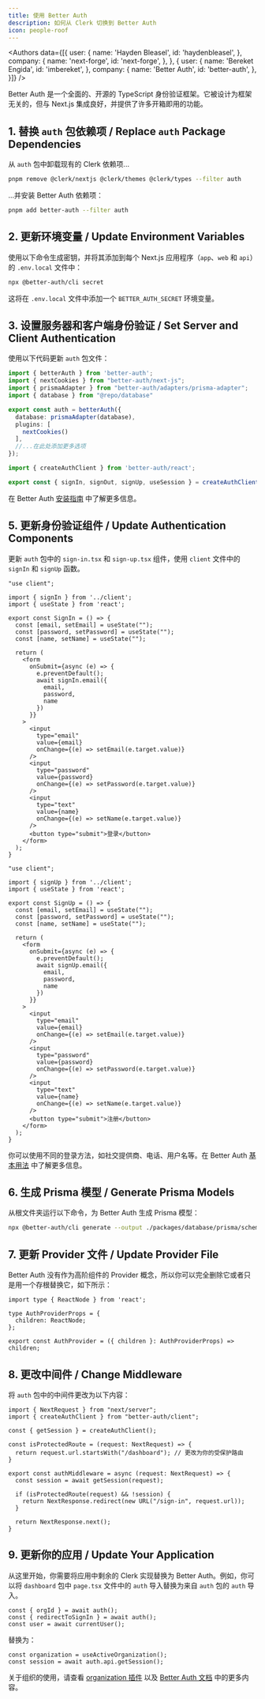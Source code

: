 ```yaml
---
title: 使用 Better Auth
description: 如何从 Clerk 切换到 Better Auth
icon: people-roof
---
```



<Authors data={[{
  user: {
    name: 'Hayden Bleasel',
    id: 'haydenbleasel',
  },
  company: {
    name: 'next-forge',
    id: 'next-forge',
  },
}, {
  user: {
    name: 'Bereket Engida',
    id: 'imbereket',
  },
  company: {
    name: 'Better Auth',
    id: 'better-auth',
  },
}]} />

Better Auth 是一个全面的、开源的 TypeScript 身份验证框架。它被设计为框架无关的，但与 Next.js 集成良好，并提供了许多开箱即用的功能。

## 1. 替换 `auth` 包依赖项 / Replace `auth` Package Dependencies

从 `auth` 包中卸载现有的 Clerk 依赖项...

```sh Terminal
pnpm remove @clerk/nextjs @clerk/themes @clerk/types --filter auth
```

...并安装 Better Auth 依赖项：

```sh Terminal
pnpm add better-auth --filter auth
```

## 2. 更新环境变量 / Update Environment Variables

使用以下命令生成密钥，并将其添加到每个 Next.js 应用程序（`app`、`web` 和 `api`）的 `.env.local` 文件中：

```sh Terminal
npx @better-auth/cli secret
```

这将在 `.env.local` 文件中添加一个 `BETTER_AUTH_SECRET` 环境变量。

## 3. 设置服务器和客户端身份验证 / Set Server and Client Authentication

使用以下代码更新 `auth` 包文件：

<CodeGroup>

  ```ts packages/auth/server.ts
  import { betterAuth } from 'better-auth';
  import { nextCookies } from "better-auth/next-js";
  import { prismaAdapter } from "better-auth/adapters/prisma-adapter";
  import { database } from "@repo/database"

  export const auth = betterAuth({
    database: prismaAdapter(database),
    plugins: [
      nextCookies()
    ],
    //...在此处添加更多选项
  });
  ```

  ```ts packages/auth/client.ts
  import { createAuthClient } from 'better-auth/react';

  export const { signIn, signOut, signUp, useSession } = createAuthClient();
  ```

</CodeGroup>

在 Better Auth [安装指南](https://www.better-auth.com/docs/installation) 中了解更多信息。

## 5. 更新身份验证组件 / Update Authentication Components

更新 `auth` 包中的 `sign-in.tsx` 和 `sign-up.tsx` 组件，使用 `client` 文件中的 `signIn` 和 `signUp` 函数。

<CodeGroup>

  ```tsx packages/auth/components/sign-in.tsx
  "use client";

  import { signIn } from '../client';
  import { useState } from 'react';

  export const SignIn = () => {
    const [email, setEmail] = useState("");
    const [password, setPassword] = useState("");
    const [name, setName] = useState("");

    return (
      <form
        onSubmit={async (e) => {
          e.preventDefault();
          await signIn.email({
            email,
            password,
            name
          })
        }}
      >
        <input
          type="email"
          value={email}
          onChange={(e) => setEmail(e.target.value)}
        />
        <input
          type="password"
          value={password}
          onChange={(e) => setPassword(e.target.value)}
        />
        <input
          type="text"
          value={name}
          onChange={(e) => setName(e.target.value)}
        />
        <button type="submit">登录</button>
      </form>
    );
  }
  ```

  ```tsx packages/auth/components/sign-up.tsx
  "use client";

  import { signUp } from '../client';
  import { useState } from 'react';

  export const SignUp = () => {
    const [email, setEmail] = useState("");
    const [password, setPassword] = useState("");
    const [name, setName] = useState("");

    return (
      <form
        onSubmit={async (e) => {
          e.preventDefault();
          await signUp.email({
            email,
            password,
            name
          })
        }}
      >
        <input
          type="email"
          value={email}
          onChange={(e) => setEmail(e.target.value)}
        />
        <input
          type="password"
          value={password}
          onChange={(e) => setPassword(e.target.value)}
        />
        <input
          type="text"
          value={name}
          onChange={(e) => setName(e.target.value)}
        />
        <button type="submit">注册</button>
      </form>
    );
  }
  ```

</CodeGroup>

你可以使用不同的登录方法，如社交提供商、电话、用户名等。在 Better Auth [基本用法](https://better-auth.com/docs/basic-usage) 中了解更多信息。

## 6. 生成 Prisma 模型 / Generate Prisma Models

从根文件夹运行以下命令，为 Better Auth 生成 Prisma 模型：

```sh Terminal
npx @better-auth/cli generate --output ./packages/database/prisma/schema.prisma
```

## 7. 更新 Provider 文件 / Update Provider File

Better Auth 没有作为高阶组件的 Provider 概念，所以你可以完全删除它或者只是用一个存根替换它，如下所示：

```tsx packages/auth/provider.tsx
import type { ReactNode } from 'react';

type AuthProviderProps = {
  children: ReactNode;
};

export const AuthProvider = ({ children }: AuthProviderProps) => children;
```

## 8. 更改中间件 / Change Middleware

将 `auth` 包中的中间件更改为以下内容：

```tsx packages/auth/middleware.ts
import { NextRequest } from "next/server";
import { createAuthClient } from "better-auth/client";

const { getSession } = createAuthClient();

const isProtectedRoute = (request: NextRequest) => {
  return request.url.startsWith("/dashboard"); // 更改为你的受保护路由
}

export const authMiddleware = async (request: NextRequest) => {
  const session = await getSession(request);
  
  if (isProtectedRoute(request) && !session) {
    return NextResponse.redirect(new URL("/sign-in", request.url));
  }
  
  return NextResponse.next();
}
```

## 9. 更新你的应用 / Update Your Application

从这里开始，你需要将应用中剩余的 Clerk 实现替换为 Better Auth。例如，你可以将 `dashboard` 包中 `page.tsx` 文件中的 `auth` 导入替换为来自 `auth` 包的 `auth` 导入。

```tsx page.tsx
const { orgId } = await auth();
const { redirectToSignIn } = await auth();
const user = await currentUser();
```

替换为：
    
```tsx page.tsx
const organization = useActiveOrganization();
const session = await auth.api.getSession();
```

关于组织的使用，请查看 [organization 插件](https://better-auth.com/docs/plugins/organization) 以及 [Better Auth 文档](https://better-auth.com/docs) 中的更多内容。
